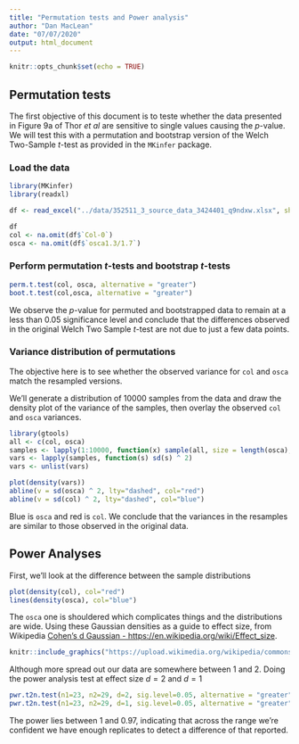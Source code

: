 ```yaml
---
title: "Permutation tests and Power analysis"
author: "Dan MacLean"
date: "07/07/2020"
output: html_document
---
```


```r
knitr::opts_chunk$set(echo = TRUE)

```

## Permutation tests

The first objective of this document is to teste whether the data presented in Figure 9a of Thor _et al_ are sensitive to single values causing the $p$-value. We will test this with a permutation and bootstrap version of the Welch Two-Sample $t$-test as provided in the `MKinfer` package.

### Load the data

```r
library(MKinfer)
library(readxl)

df <- read_excel("../data/352511_3_source_data_3424401_q9ndxw.xlsx", sheet = 'Ext Data Fig 9a', range = "BN5:BO34")

df
col <- na.omit(df$`Col-0`)
osca <- na.omit(df$`osca1.3/1.7`)
```

### Perform permutation $t$-tests and bootstrap $t$-tests

```r
perm.t.test(col, osca, alternative = "greater")
boot.t.test(col,osca, alternative = "greater")
```

We observe the $p$-value for permuted and bootstrapped data to remain at a less than 0.05 significance level and conclude that the differences observed in the original Welch Two Sample $t$-test are not due to just a few data points.

### Variance distribution of permutations

The objective here is to see whether the observed variance for `col` and `osca` match the resampled versions.

We'll generate a distribution of 10000 samples from the data and draw the density plot of the variance of the samples, then overlay the observed `col` and `osca` variances.

```r
library(gtools)
all <- c(col, osca)
samples <- lapply(1:10000, function(x) sample(all, size = length(osca), replace = TRUE) ) 
vars <- lapply(samples, function(s) sd(s) ^ 2)
vars <- unlist(vars)

plot(density(vars))
abline(v = sd(osca) ^ 2, lty="dashed", col="red")
abline(v = sd(col) ^ 2, lty="dashed", col="blue")

```

Blue is `osca` and red is `col`. We conclude that the variances in the resamples are similar to those observed in the original data.

## Power Analyses

First, we'll look at the difference between the sample distributions

```r
plot(density(col), col="red")
lines(density(osca), col="blue")
```

The `osca` one is shouldered which complicates things and the distributions are wide. 
Using these Gaussian densities as a guide to effect size, from Wikipedia [Cohen's d Gaussian - https://en.wikipedia.org/wiki/Effect_size]([https://en.wikipedia.org/wiki/Effect_size). 

```r
knitr::include_graphics("https://upload.wikimedia.org/wikipedia/commons/thumb/1/15/Cohens_d_4panel.svg/1280px-Cohens_d_4panel.svg.png")
```

Although more spread out our data are somewhere between 1 and 2. Doing the power analysis test at effect size $d=2$ and $d=1$

```r
pwr.t2n.test(n1=23, n2=29, d=2, sig.level=0.05, alternative = "greater")
pwr.t2n.test(n1=23, n2=29, d=1, sig.level=0.05, alternative = "greater")
```

The power lies between 1 and 0.97, indicating that across the range we're confident we have enough replicates to detect a difference of that reported.



